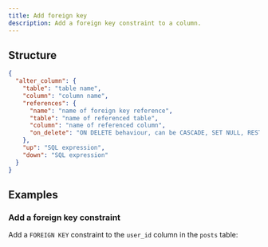 ```yaml
---
title: Add foreign key
description: Add a foreign key constraint to a column.
---
```


## Structure

```json
{
  "alter_column": {
    "table": "table name",
    "column": "column name",
    "references": {
      "name": "name of foreign key reference",
      "table": "name of referenced table",
      "column": "name of referenced column",
      "on_delete": "ON DELETE behaviour, can be CASCADE, SET NULL, RESTRICT, or NO ACTION. Default is NO ACTION"
    },
    "up": "SQL expression",
    "down": "SQL expression"
  }
}
```

## Examples

### Add a foreign key constraint

Add a `FOREIGN KEY` constraint to the `user_id` column in the `posts` table:

<ExampleSnippet example="21_add_foreign_key_constraint.json" language="json" />
